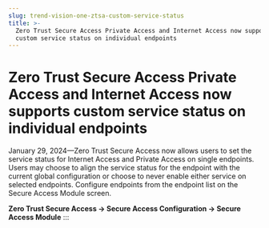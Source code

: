 ```yaml
---
slug: trend-vision-one-ztsa-custom-service-status
title: >-
  Zero Trust Secure Access Private Access and Internet Access now supports
  custom service status on individual endpoints
---
```

# Zero Trust Secure Access Private Access and Internet Access now supports custom service status on individual endpoints

January 29, 2024—Zero Trust Secure Access now allows users to set the service status for Internet Access and Private Access on single endpoints. Users may choose to align the service status for the endpoint with the current global configuration or choose to never enable either service on selected endpoints. Configure endpoints from the endpoint list on the Secure Access Module screen.

**Zero Trust Secure Access → Secure Access Configuration → Secure Access Module**
:::
